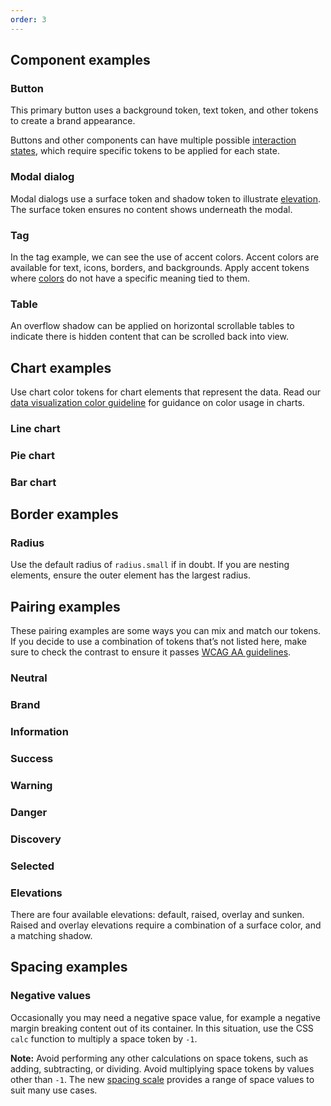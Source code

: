 ```yaml
---
order: 3
---
```








## Component examples

### Button

This primary button uses a background token, text token, and other tokens to create a brand
appearance.

Buttons and other components can have multiple possible
[interaction states](/foundations/color-new/#interaction-states), which require specific tokens to
be applied for each state.

<Example
	Component={buttonExample.example}
	source={buttonExample.code}
	packageName="@atlaskit/tokens"
/>

### Modal dialog

Modal dialogs use a surface token and shadow token to illustrate
[elevation](/foundations/elevation). The surface token ensures no content shows underneath the
modal.

<Example
	Component={modalExample.example}
	source={modalExample.code}
	packageName="@atlaskit/tokens"
/>

### Tag

In the tag example, we can see the use of accent colors. Accent colors are available for text,
icons, borders, and backgrounds. Apply accent tokens where
[colors](/foundations/color-new/#color-roles) do not have a specific meaning tied to them.

<Example Component={tagExample.example} source={tagExample.code} packageName="@atlaskit/tokens" />

### Table

An overflow shadow can be applied on horizontal scrollable tables to indicate there is hidden
content that can be scrolled back into view.

<Example
	Component={tableExample.example}
	source={tableExample.code}
	packageName="@atlaskit/tokens"
/>

## Chart examples

Use chart color tokens for chart elements that represent the data. Read our
[data visualization color guideline](/foundations/color-new/data-visualization-color/) for guidance
on color usage in charts.

### Line chart

<Example
	Component={lineChartExample.example}
	source={lineChartExample.code}
	packageName="@atlaskit/tokens"
/>

### Pie chart

<Example
	Component={pieChartExample.example}
	source={pieChartExample.code}
	packageName="@atlaskit/tokens"
/>

### Bar chart

<Example
	Component={barChartExample.example}
	source={barChartExample.code}
	packageName="@atlaskit/tokens"
/>

## Border examples

### Radius

Use the default radius of `radius.small` if in doubt. If you are nesting elements, ensure the outer
element has the largest radius.

<TokensRadiusExample />

## Pairing examples

These pairing examples are some ways you can mix and match our tokens. If you decide to use a
combination of tokens that’s not listed here, make sure to check the contrast to ensure it passes
[WCAG AA guidelines](https://www.w3.org/WAI/WCAG2AA-Conformance).

### Neutral

<Example
	Component={neutralExample.example}
	source={neutralExample.code}
	packageName="@atlaskit/tokens"
/>

### Brand

<Example
	Component={brandExample.example}
	source={brandExample.code}
	packageName="@atlaskit/tokens"
/>

### Information

<Example
	Component={informationExample.example}
	source={informationExample.code}
	packageName="@atlaskit/tokens"
/>

### Success

<Example
	Component={successExample.example}
	source={successExample.code}
	packageName="@atlaskit/tokens"
/>

### Warning

<Example
	Component={warningExample.example}
	source={warningExample.code}
	packageName="@atlaskit/tokens"
/>

### Danger

<Example
	Component={dangerExample.example}
	source={dangerExample.code}
	packageName="@atlaskit/tokens"
/>

### Discovery

<Example
	Component={discoveryExample.example}
	source={discoveryExample.code}
	packageName="@atlaskit/tokens"
/>

### Selected

<Example
	Component={selectedExample.example}
	source={selectedExample.code}
	packageName="@atlaskit/tokens"
/>

### Elevations

There are four available elevations: default, raised, overlay and sunken. Raised and overlay
elevations require a combination of a surface color, and a matching shadow.

<Example
	Component={elevationExample.example}
	source={elevationExample.code}
	packageName="@atlaskit/tokens"
/>

## Spacing examples

### Negative values

Occasionally you may need a negative space value, for example a negative margin breaking content out
of its container. In this situation, use the CSS `calc` function to multiply a space token by `-1`.

**Note:** Avoid performing any other calculations on space tokens, such as adding, subtracting, or
dividing. Avoid multiplying space tokens by values other than `-1`. The new
[spacing scale](/components/tokens/all-tokens) provides a range of space values to suit many use
cases.

<Example
	Component={negativeSpaceExample.example}
	source={negativeSpaceExample.code}
	packageName="@atlaskit/tokens"
/>
